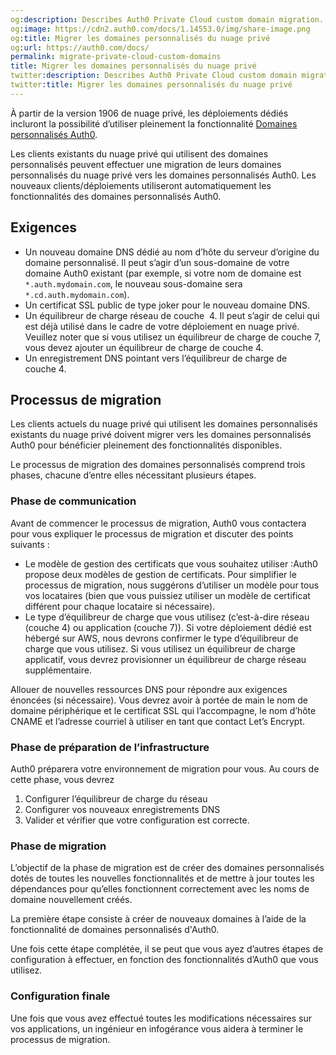 ```yaml
---
og:description: Describes Auth0 Private Cloud custom domain migration.
og:image: https://cdn2.auth0.com/docs/1.14553.0/img/share-image.png
og:title: Migrer les domaines personnalisés du nuage privé
og:url: https://auth0.com/docs/
permalink: migrate-private-cloud-custom-domains
title: Migrer les domaines personnalisés du nuage privé
twitter:description: Describes Auth0 Private Cloud custom domain migration.
twitter:title: Migrer les domaines personnalisés du nuage privé
---
```


À partir de la version 1906 de nuage privé, les déploiements dédiés incluront la possibilité d’utiliser pleinement la fonctionnalité [Domaines personnalisés Auth0](/custom-domains).

Les clients existants du nuage privé qui utilisent des domaines personnalisés peuvent effectuer une migration de leurs domaines personnalisés du nuage privé vers les domaines personnalisés Auth0. Les nouveaux clients/déploiements utiliseront automatiquement les fonctionnalités des domaines personnalisés Auth0.



## Exigences

* Un nouveau domaine DNS dédié au nom d’hôte du serveur d’origine du domaine personnalisé. Il peut s’agir d’un sous-domaine de votre domaine Auth0 existant (par exemple, si votre nom de domaine est `*.auth.mydomain.com`, le nouveau sous-domaine sera `*.cd.auth.mydomain.com`).
* Un certificat SSL public de type joker pour le nouveau domaine DNS.
* Un équilibreur de charge réseau de couche  4. Il peut s’agir de celui qui est déjà utilisé dans le cadre de votre déploiement en nuage privé. Veuillez noter que si vous utilisez un équilibreur de charge de couche 7, vous devez ajouter un équilibreur de charge de couche 4.
* Un enregistrement DNS pointant vers l’équilibreur de charge de couche 4.

## Processus de migration

Les clients actuels du nuage privé qui utilisent les domaines personnalisés existants du nuage privé doivent migrer vers les domaines personnalisés Auth0 pour bénéficier pleinement des fonctionnalités disponibles.

Le processus de migration des domaines personnalisés comprend trois phases, chacune d’entre elles nécessitant plusieurs étapes.

### Phase de communication

Avant de commencer le processus de migration, Auth0 vous contactera pour vous expliquer le processus de migration et discuter des points suivants :

* Le modèle de gestion des certificats que vous souhaitez utiliser :Auth0 propose deux modèles de gestion de certificats. Pour simplifier le processus de migration, nous suggérons d’utiliser un modèle pour tous vos locataires (bien que vous puissiez utiliser un modèle de certificat différent pour chaque locataire si nécessaire).
* Le type d’équilibreur de charge que vous utilisez (c’est-à-dire réseau (couche 4) ou application (couche 7)). Si votre déploiement dédié est hébergé sur AWS, nous devrons confirmer le type d’équilibreur de charge que vous utilisez. Si vous utilisez un équilibreur de charge applicatif, vous devrez provisionner un équilibreur de charge réseau supplémentaire.

Allouer de nouvelles ressources DNS pour répondre aux exigences énoncées (si nécessaire). Vous devrez avoir à portée de main le nom de domaine périphérique et le certificat SSL qui l’accompagne, le nom d’hôte CNAME et l’adresse courriel à utiliser en tant que contact Let’s Encrypt.

### Phase de préparation de l’infrastructure

Auth0 préparera votre environnement de migration pour vous. Au cours de cette phase, vous devrez

1. Configurer l’équilibreur de charge du réseau
2. Configurer vos nouveaux enregistrements DNS
3. Valider et vérifier que votre configuration est correcte.

### Phase de migration

L’objectif de la phase de migration est de créer des domaines personnalisés dotés de toutes les nouvelles fonctionnalités et de mettre à jour toutes les dépendances pour qu’elles fonctionnent correctement avec les noms de domaine nouvellement créés.

La première étape consiste à créer de nouveaux domaines à l’aide de la fonctionnalité de domaines personnalisés d'Auth0.

Une fois cette étape complétée, il se peut que vous ayez d’autres étapes de configuration à effectuer, en fonction des fonctionnalités d’Auth0 que vous utilisez.

### Configuration finale

Une fois que vous avez effectué toutes les modifications nécessaires sur vos applications, un ingénieur en infogérance vous aidera à terminer le processus de migration.